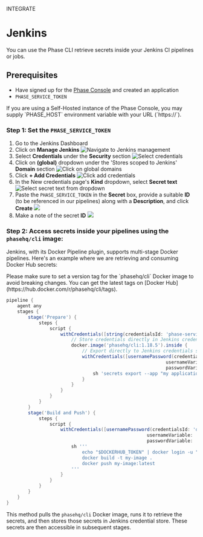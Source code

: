 

<Tag variant="small">INTEGRATE</Tag>

# Jenkins

You can use the Phase CLI retrieve secrets inside your Jenkins CI pipelines or jobs.

## Prerequisites

- Have signed up for the [Phase Console](https://console.phase.dev) and created an application
- `PHASE_SERVICE_TOKEN`

<Note>
  If you are using a Self-Hosted instance of the Phase Console, you may supply
  `PHASE_HOST` environment variable with your URL (`https://<HOST>`).
</Note>

### Step 1: Set the `PHASE_SERVICE_TOKEN`

1. Go to the Jenkins Dashboard
2. Click on **Manage Jenkins**
![Navigate to Jenkins management](/assets/images/platform-integrations/jenkins/step-1/1-nagivate-to-manage-jenkins.png)
3. Select **Credentials** under the **Security** section
![Select credentials](/assets/images/platform-integrations/jenkins/step-1/2-go-to-credentials-under-the-security-section.png)
4. Click on **(global)** dropdown under the 'Stores scoped to Jenkins' **Domain** section
![Click on global domains](/assets/images/platform-integrations/jenkins/step-1/3-stores-scoped-to-jenkins-click-global.png)
5. Click **+ Add Credentials**
![Click add credentials](/assets/images/platform-integrations/jenkins/step-1/4-click-add-credetials.png)
6. In the New credentials page's **Kind** dropdown, select **Secret text**
![Select secret text from dropdown](/assets/images/platform-integrations/jenkins/step-1/5-choose-secret-text-from-kind-dropdown.png)
7. Paste the `PHASE_SERVICE_TOKEN` in the **Secret** box, provide a suitable **ID** (to be referenced in our pipelines) along with a **Description**, and click **Create**
![](/assets/images/platform-integrations/jenkins/step-1/6-enter-cred.png)
8. Make a note of the secret **ID**
![](/assets/images/platform-integrations/jenkins/step-1/7-creadential-created.png)

### Step 2: Access secrets inside your pipelines using the `phasehq/cli` image:

Jenkins, with its Docker Pipeline plugin, supports multi-stage Docker pipelines. Here's an example where we are retrieving and consuming Docker Hub secrets:

<Note>
Please make sure to set a version tag for the `phasehq/cli` Docker image to avoid breaking changes. You can get the latest tags on [Docker Hub](https://hub.docker.com/r/phasehq/cli/tags).
</Note>

```groovy
pipeline {
    agent any
    stages {
        stage('Prepare') {
            steps {
                script {
                    withCredentials([string(credentialsId: 'phase-service-token', variable: 'PHASE_SERVICE_TOKEN')]) {
                        // Store credentials directly in Jenkins credential store
                        docker.image('phasehq/cli:1.18.5').inside {
                            // Export directly to Jenkins credentials store
                            withCredentials([usernamePassword(credentialsId: 'docker-credentials', 
                                                           usernameVariable: 'DOCKERHUB_USERNAME', 
                                                           passwordVariable: 'DOCKERHUB_TOKEN')]) {
                                sh 'secrets export --app "my application name" --env prod DOCKERHUB_USERNAME DOCKERHUB_TOKEN'
                            }
                        }
                    }
                }
            }
        }
        stage('Build and Push') {
            steps {
                script {
                    withCredentials([usernamePassword(credentialsId: 'docker-credentials', 
                                                    usernameVariable: 'DOCKERHUB_USERNAME', 
                                                    passwordVariable: 'DOCKERHUB_TOKEN')]) {
                        sh '''
                            echo "$DOCKERHUB_TOKEN" | docker login -u "$DOCKERHUB_USERNAME" --password-stdin
                            docker build -t my-image .
                            docker push my-image:latest
                        '''
                    }
                }
            }
        }
    }
}
```

This method pulls the `phasehq/cli` Docker image, runs it to retrieve the secrets, and then stores those secrets in Jenkins credential store. These secrets are then accessible in subsequent stages.
